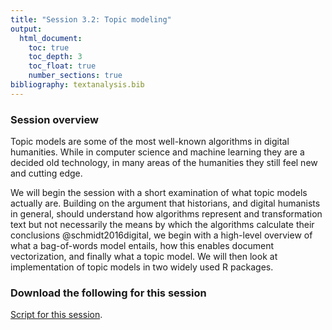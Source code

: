 ```yaml
---
title: "Session 3.2: Topic modeling"
output: 
  html_document:
    toc: true
    toc_depth: 3
    toc_float: true
    number_sections: true
bibliography: textanalysis.bib
---
```


### Session overview

Topic models are some of the most well-known algorithms in digital humanities. While in computer science and machine learning they are a decided old technology, in many areas of the humanities they still feel new and cutting edge. 

We will begin the session with a short examination of what topic models actually are. Building on the argument that historians, and digital humanists in general, should understand how algorithms represent and transformation text but not necessarily the means by which the algorithms calculate their conclusions @schmidt2016digital, we begin with a high-level overview of what a bag-of-words model entails, how this enables document vectorization, and finally what a topic model. We will then look at implementation of topic models in two widely used R packages.

### Download the following for this session

[Script for this session](scripts/Day3-vectorization-topic-models.R).